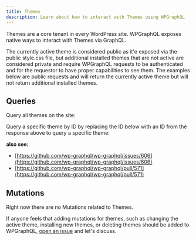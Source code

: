 ```yaml
---
title: Themes
description: Learn about how to interact with Themes using WPGraphQL
---
```



Themes are a core tenant in every WordPress site. WPGraphQL exposes native ways to interact with
Themes via GraphQL.

<Note title="Privacy and Access">
The currently active theme is considered public as it'e exposed via the public style.css file, but
additional installed themes that are not active are considered private and require WPGraphQL requests
to be authenticated and for the requestor to have proper capabilities to see them. The examples
below are public requests and will return the currently active theme but will not return additional
installed themes.
</Note>

## Queries

Query all themes on the site:

<GraphiQL
  query="{
	themes {
    nodes {
      id
      author
      authorUri
      description
      name
      screenshot
      slug
      tags
      themeUri
      version
    }
  }
}"
/>

Query a specific theme by ID by replacing the ID below with an ID from the response above to query a specific theme:

<GraphiQL
  query="{
  theme(id: 1) {
    id
    author
    authorUri
    description
    name
    screenshot
    slug
    tags
    themeUri
    version
  }
}"
/>

**also see:**

- [https://github.com/wp-graphql/wp-graphql/issues/606](https://github.com/wp-graphql/wp-graphql/issues/606)
- [https://github.com/wp-graphql/wp-graphql/pull/571](https://github.com/wp-graphql/wp-graphql/pull/571)

## Mutations

Right now there are no Mutations related to Themes.

If anyone feels that adding mutations for themes, such as changing the active theme, installing new
themes, or deleting themes should be added to WPGraphQL,
[open an issue](https://github.com/wp-graphql/wp-graphql/issues) and let's discuss.
